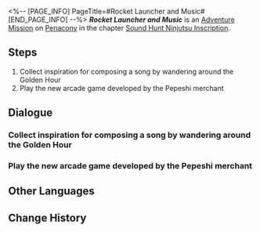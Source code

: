 <%-- [PAGE_INFO]
PageTitle=#Rocket Launcher and Music#
[END_PAGE_INFO] --%>
{{Stub|Dialogue.}}
{{Mission Infobox
|id            = 8026117
|title         = 
|image         = <!--Mission Rocket Launcher and Music.png-->
|type          = Adventure
|event_name    = 
|chapter       = Sound Hunt Ninjutsu Inscription
|requirements  = {{subst:void|<!--Unknown: {"Type":"Manual"}-->}}
|summary       = <!--official mission summary from Fate's Atlas-->
|characters    = Trailblazer
|startLocation = [[Penacony]] - [[Golden Hour]]
|world         = Penacony
|area          = Golden Hour
|prev          = 
|next          = 
|rewards       = Credit*5,000
}}
'''''Rocket Launcher and Music''''' is an [[Adventure Mission]] on [[Penacony]] in the chapter [[Sound Hunt Ninjutsu Inscription]].

==Steps==
# Collect inspiration for composing a song by wandering around the Golden Hour
# Play the new arcade game developed by the Pepeshi merchant

<!--
==Gameplay Notes==

--><!--
==Trial Character==

-->
==Dialogue==
{{Stub Dialogue}}

===Collect inspiration for composing a song by wandering around the Golden Hour===
{{Mission Description|type=adventure|location=Golden Hour|You've become the manager of the music party's performing band, and now your band needs to complete 3 performances on the stage in the middle of the campus.<br />Wander around the Golden Hour to help Rappa collect inspiration for composing.}}
{{Dialogue Start}}
:{{tx}}
{{Dialogue End}}

===Play the new arcade game developed by the Pepeshi merchant===
{{Mission Description|type=adventure|location=Golden Hour|update|You've become the manager of the music party's performing band, and now your band needs to complete 3 performances on the stage in the middle of the campus.<br />Obtain a record of Brother Hanu's beats to help Rappa collect inspiration for composing.}}
{{Dialogue Start}}
:{{tx}}
{{Dialogue End}}

==Other Languages==
{{Other Languages
|en   = Rocket Launcher and Music
|zhs  = 火箭筒与音乐
|zht  = 火箭筒與音樂
|ja   = ロケランとミュージック
|ko   = 로켓 발사기와 음악
|es   = Música y lanzacohetes
|fr   = Missilia Sound System
|ru   = Ракетница и музыка
|th   = ปืนบาซูก้าและดนตรี
|vi   = Ống Phóng Hỏa Tiễn Và Âm Nhạc
|de   = Musik und Raketenwerfer
|id   = Bazoka dan Musik
|pt   = Lançador de Foguetes e Música
}}

==Change History==
{{Change History|2.6}}

